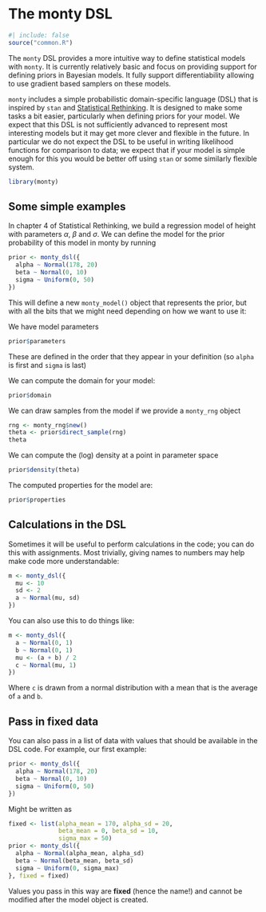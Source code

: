 # The monty DSL {#sec-monty-dsl}

```r
#| include: false
source("common.R")
```

The `monty` DSL provides a more intuitive way to define statistical models with `monty`. It is currently relatively basic and focus on providing support for defining priors in Bayesian models. It fully support differentiability allowing to use gradient based samplers on these models.

`monty` includes a simple probabilistic domain-specific language (DSL) that is inspired by `stan` and [Statistical Rethinking](https://xcelab.net/rm/).  It is designed to make some tasks a bit easier, particularly when defining priors for your model.  We expect that this DSL is not sufficiently advanced to represent most interesting models but it may get more clever and flexible in the future.  In particular we do not expect the DSL to be useful in writing likelihood functions for comparison to data; we expect that if your model is simple enough for this you would be better off using `stan` or some similarly flexible system.

```r
library(monty)
```

## Some simple examples

In chapter 4 of Statistical Rethinking, we build a regression model of height with parameters $\alpha$, $\beta$ and $\sigma$.  We can define the model for the prior probability of this model in monty by running

```r
prior <- monty_dsl({
  alpha ~ Normal(178, 20)
  beta ~ Normal(0, 10)
  sigma ~ Uniform(0, 50)
})
```

This will define a new `monty_model()` object that represents the prior, but with all the bits that we might need depending on how we want to use it:

We have model parameters

```r
prior$parameters
```

These are defined in the order that they appear in your definition (so `alpha` is first and `sigma` is last)

We can compute the domain for your model:

```r
prior$domain
```

We can draw samples from the model if we provide a `monty_rng` object

```r
rng <- monty_rng$new()
theta <- prior$direct_sample(rng)
theta
```

We can compute the (log) density at a point in parameter space

```r
prior$density(theta)
```

The computed properties for the model are:

```r
prior$properties
```

## Calculations in the DSL

Sometimes it will be useful to perform calculations in the code; you can do this with assignments.  Most trivially, giving names to numbers may help make code more understandable:

```r
m <- monty_dsl({
  mu <- 10
  sd <- 2
  a ~ Normal(mu, sd)
})
```

You can also use this to do things like:

```r
m <- monty_dsl({
  a ~ Normal(0, 1)
  b ~ Normal(0, 1)
  mu <- (a + b) / 2
  c ~ Normal(mu, 1)
})
```

Where `c` is drawn from a normal distribution with a mean that is the average of `a` and `b`.

## Pass in fixed data

You can also pass in a list of data with values that should be available in the DSL code.  For example, our first example:

```r
prior <- monty_dsl({
  alpha ~ Normal(178, 20)
  beta ~ Normal(0, 10)
  sigma ~ Uniform(0, 50)
})
```

Might be written as

```r
fixed <- list(alpha_mean = 170, alpha_sd = 20,
              beta_mean = 0, beta_sd = 10,
              sigma_max = 50)
prior <- monty_dsl({
  alpha ~ Normal(alpha_mean, alpha_sd)
  beta ~ Normal(beta_mean, beta_sd)
  sigma ~ Uniform(0, sigma_max)
}, fixed = fixed)
```

Values you pass in this way are **fixed** (hence the name!) and cannot be modified after the model object is created.